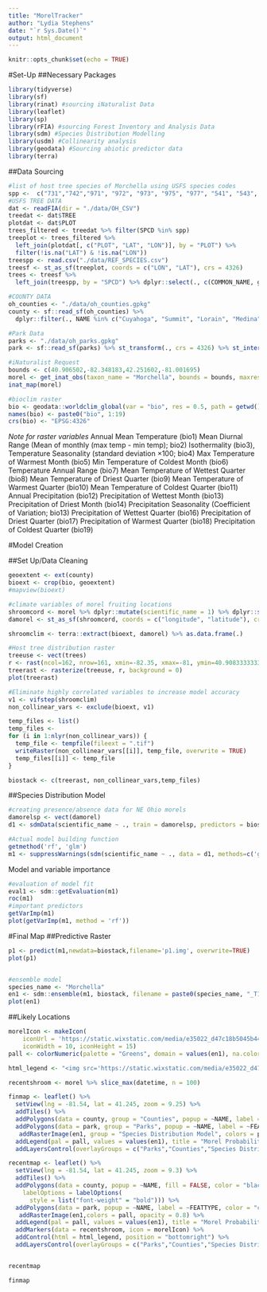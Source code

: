 ---
title: "MorelTracker"
author: "Lydia Stephens"
date: "`r Sys.Date()`"
output: html_document
---

```{r setup, include=FALSE}
knitr::opts_chunk$set(echo = TRUE)
```

#Set-Up
##Necessary Packages
```{r}
library(tidyverse)
library(sf)
library(rinat) #sourcing iNaturalist Data
library(leaflet)
library(sp)
library(rFIA) #sourcing Forest Inventory and Analysis Data
library(sdm) #Species Distribution Modelling
library(usdm) #Collinearity analysis 
library(geodata) #Sourcing abiotic predictor data
library(terra)
```
##Data Sourcing
```{r}
#list of host tree species of Morchella using USFS species codes
spp <-  c("731","742","971", "972", "973", "975", "977", "541", "543", "544", "546")
#USFS TREE DATA
dat <- readFIA(dir = "./data/OH_CSV")
treedat <- dat$TREE
plotdat <- dat$PLOT
trees_filtered <- treedat %>% filter(SPCD %in% spp)
treeplot <- trees_filtered %>%
  left_join(plotdat[, c("PLOT", "LAT", "LON")], by = "PLOT") %>% 
  filter(!is.na("LAT") & !is.na("LON"))
treespp <- read.csv("./data/REF_SPECIES.csv")
treesf <- st_as_sf(treeplot, coords = c("LON", "LAT"), crs = 4326)
trees <- treesf %>% 
  left_join(treespp, by = "SPCD") %>% dplyr::select(., c(COMMON_NAME, geometry))

```
    
```{r}
#COUNTY DATA
oh_counties <- "./data/oh_counties.gpkg"
county <- sf::read_sf(oh_counties) %>%
  dplyr::filter(., NAME %in% c("Cuyahoga", "Summit", "Lorain", "Medina", "Lake", "Geauga", "Portage")) %>% st_transform(., crs = 4326)

#Park Data
parks <- "./data/oh_parks.gpkg"
park <- sf::read_sf(parks) %>% st_transform(., crs = 4326) %>% st_intersection(., county)
```

```{r}
#iNaturalist Request
bounds <- c(40.906502,-82.348183,42.251602,-81.001695)
morel <- get_inat_obs(taxon_name = "Morchella", bounds = bounds, maxresults = 10000)
inat_map(morel)
```

```{r}
#bioclim raster
bio <- geodata::worldclim_global(var = "bio", res = 0.5, path = getwd())
names(bio) <- paste0("bio", 1:19)
crs(bio) <- "EPSG:4326"

```
*Note for raster variables*
Annual Mean Temperature (bio1)
Mean Diurnal Range (Mean of monthly (max temp - min temp); bio2)
Isothermality (bio3), 
Temperature Seasonality (standard deviation ×100; bio4)
Max Temperature of Warmest Month (bio5)
Min Temperature of Coldest Month (bio6)
Temperature Annual Range (bio7)
Mean Temperature of Wettest Quarter (bio8)
Mean Temperature of Driest Quarter (bio9)
Mean Temperature of Warmest Quarter (bio10)
Mean Temperature of Coldest Quarter (bio11)
Annual Precipitation (bio12)
Precipitation of Wettest Month (bio13)
Precipitation of Driest Month (bio14)
Precipitation Seasonality (Coefficient of Variation; bio13)
Precipitation of Wettest Quarter (bio16)
Precipitation of Driest Quarter (bio17)
Precipitation of Warmest Quarter (bio18)
Precipitation of Coldest Quarter (bio19)

#Model Creation

##Set Up/Data Cleaning
```{r}
geoextent <- ext(county)
bioext <- crop(bio, geoextent)
#mapview(bioext) 

#climate variables of morel fruiting locations
shroomcord <- morel %>% dplyr::mutate(scientific_name = 1) %>% dplyr::select(scientific_name, latitude, longitude)
damorel <- st_as_sf(shroomcord, coords = c("longitude", "latitude"), crs = 4326)

shroomclim <- terra::extract(bioext, damorel) %>% as.data.frame(.)
```

```{r}
#Host tree distribution raster
treeuse <- vect(trees)
r <- rast(ncol=162, nrow=161, xmin=-82.35, xmax=-81, ymin=40.9083333333333, ymax=42.25)
treerast <- rasterize(treeuse, r, background = 0)
plot(treerast)
```

```{r}
#Eliminate highly correlated variables to increase model accuracy
v1 <- vifstep(shroomclim)
non_collinear_vars <- exclude(bioext, v1)

temp_files <- list()
temp_files <-
for (i in 1:nlyr(non_collinear_vars)) {
  temp_file <- tempfile(fileext = ".tif")
  writeRaster(non_collinear_vars[[i]], temp_file, overwrite = TRUE)
  temp_files[[i]] <- temp_file
}

biostack <- c(treerast, non_collinear_vars,temp_files)

```

##Species Distribution Model
```{r}
#creating presence/absence data for NE Ohio morels
damorelsp <- vect(damorel)
d1 <- sdmData(scientific_name ~ ., train = damorelsp, predictors = biostack, bg = list(method = 'gRandom', n = 1000, remove = TRUE))
```

```{r}
#Actual model building function
getmethod('rf', 'glm') 
m1 <- suppressWarnings(sdm(scientific_name ~ ., data = d1, methods=c('glm','rf')))

```

Model and variable importance
```{r}
#evaluation of model fit
eval1 <- sdm::getEvaluation(m1)
roc(m1)
#important predictors
getVarImp(m1)
plot(getVarImp(m1, method = 'rf'))
```

#Final Map
##Predictive Raster
```{r}
p1 <- predict(m1,newdata=biostack,filename='p1.img', overwrite=TRUE)
plot(p1)


#ensemble model
species_name <- "Morchella"
en1 <- sdm::ensemble(m1, biostack, filename = paste0(species_name, "_T1.tif"), setting = list(method = 'weighted', stat = 'tss', opt = 2), overwrite = TRUE)
plot(en1)
```
##Likely Locations
```{r}
morelIcon <- makeIcon(
    iconUrl = 'https://static.wixstatic.com/media/e35022_d47c18b5045b44edab88e3e18c4464b8~mv2.png/v1/fill/w_491,h_1000,al_c,q_90,enc_auto/e35022_d47c18b5045b44edab88e3e18c4464b8~mv2.png',
    iconWidth = 10, iconHeight = 15)
pall <- colorNumeric(palette = "Greens", domain = values(en1), na.color = "transparent")

html_legend <- "<img src='https://static.wixstatic.com/media/e35022_d47c18b5045b44edab88e3e18c4464b8~mv2.png/v1/fill/w_491,h_1000,al_c,q_90,enc_auto/e35022_d47c18b5045b44edab88e3e18c4464b8~mv2.png'style='width:15px;height:25px;'>Recent_Morel_Sightings"

recentshroom <- morel %>% slice_max(datetime, n = 100)

finmap <- leaflet() %>%
  setView(lng = -81.54, lat = 41.245, zoom = 9.25) %>%
  addTiles() %>%
  addPolygons(data = county, group = "Counties", popup = ~NAME, label = ~NAME, fill = FALSE, color = "black") %>%
  addPolygons(data = park, group = "Parks", popup = ~NAME, label = ~FEATTYPE, color = "chocolate", weight = 1,) %>%
   addRasterImage(en1, group = "Species Distribution Model", colors = pall, opacity = 0.8) %>% 
  addLegend(pal = pall, values = values(en1), title = "Morel Probability") %>%
  addLayersControl(overlayGroups = c("Parks","Counties","Species Distribution Model"), position = "bottomleft")

recentmap <- leaflet() %>%
  setView(lng = -81.54, lat = 41.245, zoom = 9.3) %>%
  addTiles() %>%
  addPolygons(data = county, popup = ~NAME, fill = FALSE, color = "black", group = "Counties", label = ~paste0(NAME),
    labelOptions = labelOptions(
      style = list("font-weight" = "bold"))) %>%
  addPolygons(data = park, popup = ~NAME, label = ~FEATTYPE, color = "chocolate", weight = 1, group = "Parks") %>%
   addRasterImage(en1,colors = pall, opacity = 0.8) %>% 
  addLegend(pal = pall, values = values(en1), title = "Morel Probability", group = "Species Distribution Model") %>%
  addMarkers(data = recentshroom, icon = morelIcon) %>%
  addControl(html = html_legend, position = "bottomright") %>%
  addLayersControl(overlayGroups = c("Parks","Counties","Species Distribution Model"), position = "bottomleft")


recentmap

finmap
```

